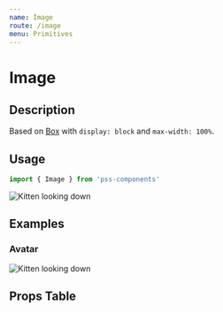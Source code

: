 ```yaml
---
name: Image
route: /image
menu: Primitives
---
```



# Image

## Description

Based on [Box](/box) with `display: block` and `max-width: 100%`.


## Usage

```js
import { Image } from 'pss-components'
```

<Playground>
  <Image 
    src='http://placekitten.com/500'
    alt='Kitten looking down'
    maxWidth={1 / 2}
  />
</Playground>


## Examples

### Avatar

<Playground>
  <Image 
    src='http://placekitten.com/500'
    alt='Kitten looking down'
    mx='auto'
    width={64}
    borderRadius={64}
  />
</Playground>


## Props Table

<PropsTable of={Image} />

